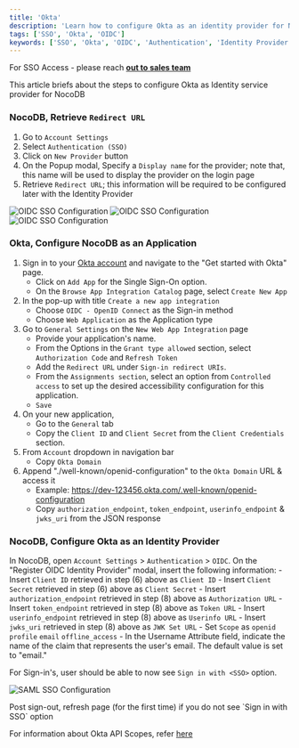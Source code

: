 ```yaml
---
title: 'Okta' 
description: 'Learn how to configure Okta as an identity provider for NocoDB.' 
tags: ['SSO', 'Okta', 'OIDC']
keywords: ['SSO', 'Okta', 'OIDC', 'Authentication', 'Identity Provider']
---
```


<Callout type="info">For SSO Access - please reach [**out to sales team**](https://cal.com/nocodb)</Callout>


This article briefs about the steps to configure Okta as Identity service provider for NocoDB

### NocoDB, Retrieve `Redirect URL` 
1. Go to `Account Settings`
2. Select `Authentication (SSO)`
3. Click on `New Provider` button
4. On the Popup modal, Specify a `Display name` for the provider; note that, this name will be used to display the provider on the login page
5. Retrieve `Redirect URL`; this information will be required to be configured later with the Identity Provider  
  
![OIDC SSO Configuration](/img/v2/account-settings/SSO-1.png)
![OIDC SSO Configuration](/img/v2/account-settings/OIDC-2.png)
![OIDC SSO Configuration](/img/v2/account-settings/OIDC-3.png)

### Okta, Configure NocoDB as an Application
1. Sign in to your [Okta account](https://www.okta.com/) and navigate to the "Get started with Okta" page.
    - Click on `Add App` for the Single Sign-On option.
    - On the `Browse App Integration Catalog` page, select `Create New App`
2. In the pop-up with title `Create a new app integration` 
    - Choose `OIDC - OpenID Connect` as the Sign-in method
    - Choose `Web Application` as the Application type
3. Go to `General Settings` on the `New Web App Integration` page
    - Provide your application's name.
    - From the Options in the `Grant type allowed` section, select `Authorization Code` and `Refresh Token`
    - Add the `Redirect URL` under `Sign-in redirect URIs`.
    - From the `Assignments section`, select an option from `Controlled access` to set up the desired accessibility configuration for this application.
    - `Save` 
4. On your new application,
    - Go to the `General` tab
    - Copy the `Client ID` and `Client Secret` from the `Client Credentials` section.
5. From `Account` dropdown in navigation bar
    - Copy `Okta Domain`
6. Append "./well-known/openid-configuration" to the `Okta Domain` URL & access it
    - Example: https://dev-123456.okta.com/.well-known/openid-configuration
    - Copy `authorization_endpoint`, `token_endpoint`, `userinfo_endpoint` & `jwks_uri` from the JSON response

### NocoDB, Configure Okta as an Identity Provider
In NocoDB, open `Account Settings` > `Authentication` > `OIDC`. On the "Register OIDC Identity Provider" modal, insert the following information:
    - Insert `Client ID` retrieved in step (6) above as `Client ID`
    - Insert `Client Secret` retrieved in step (6) above as `Client Secret`
    - Insert `authorization_endpoint` retrieved in step (8) above as `Authorization URL`
    - Insert `token_endpoint` retrieved in step (8) above as `Token URL`
    - Insert `userinfo_endpoint` retrieved in step (8) above as `Userinfo URL`
    - Insert `jwks_uri` retrieved in step (8) above as `JWK Set URL`
    - Set `Scope` as `openid` `profile` `email` `offline_access`
    - In the Username Attribute field, indicate the name of the claim that represents the user's email. The default value is set to "email."

For Sign-in's, user should be able to now see `Sign in with <SSO>` option.

![SAML SSO Configuration](/img/v2/account-settings/SSO-SignIn.png)


<Callout type="note">
Post sign-out, refresh page (for the first time) if you do not see `Sign in with SSO` option
</Callout>

For information about Okta API Scopes, refer [here](https://developer.okta.com/docs/reference/api/oidc/#scopes)